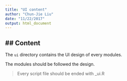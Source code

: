 ```yaml
---
title: "UI content"
author: "Chun-Jie Liu"
date: "11/22/2017"
output: html_document
---
```


## Content 
------
The `ui` directory contains the UI design of every modules.

The modules should be followed the design.

> Every script file should be ended with _ui.R
